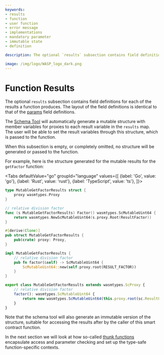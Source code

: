 ```yaml
---
keywords:
- results
- function
- user function
- error message
- implementations
- mandatory parameter
- immutable state
- definition

description: The optional `results` subsection contains field definitions for each of the results a function produces. The layout of the field definitions is identical to that of the state field definitions

image: /img/logo/WASP_logo_dark.png
---
```


# Function Results

The optional `results` subsection contains field definitions for each of the results a
function produces. The layout of the field definitions is identical to that of the
[params](params.mdx) field definitions.

The [Schema Tool](usage.mdx) will automatically generate a mutable structure with member
variables for proxies to each result variable in the `results` map. The user will be able
to set the result variables through this structure, which is passed to the function.

When this subsection is empty, or completely omitted, no structure will be generated or
passed to the function.

For example, here is the structure generated for the mutable results for the `getFactor`
function:

<Tabs defaultValue="go"
      groupId="language"
      values={[
          {label: 'Go', value: 'go'},
          {label: 'Rust', value: 'rust'},
          {label: 'TypeScript', value: 'ts'},
      ]}>

<TabItem value="go">

```go
type MutableGetFactorResults struct {
	proxy wasmtypes.Proxy
}

// relative division factor
func (s MutableGetFactorResults) Factor() wasmtypes.ScMutableUint64 {
	return wasmtypes.NewScMutableUint64(s.proxy.Root(ResultFactor))
}
```

</TabItem>
<TabItem value="rust">

```rust
#[derive(Clone)]
pub struct MutableGetFactorResults {
	pub(crate) proxy: Proxy,
}

impl MutableGetFactorResults {
    // relative division factor
    pub fn factor(&self) -> ScMutableUint64 {
		ScMutableUint64::new(self.proxy.root(RESULT_FACTOR))
	}
}
```

</TabItem>
<TabItem value="ts">

```ts
export class MutableGetFactorResults extends wasmtypes.ScProxy {
	// relative division factor
	factor(): wasmtypes.ScMutableUint64 {
		return new wasmtypes.ScMutableUint64(this.proxy.root(sc.ResultFactor));
	}
}
```

</TabItem>
</Tabs>

Note that the schema tool will also generate an immutable version of the structure,
suitable for accessing the results after by the caller of this smart contract function.

In the next section we will look at how so-called [thunk functions](thunks.mdx)
encapsulate access and parameter checking and set up the type-safe function-specific
contexts.
